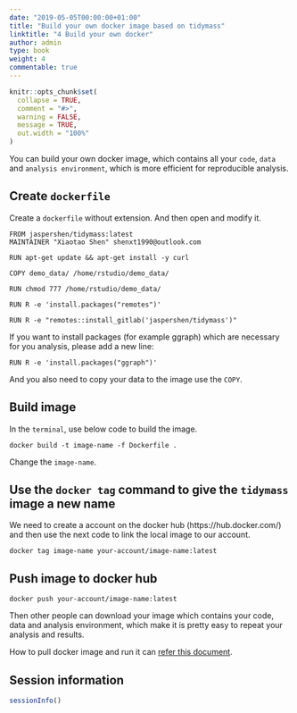 ```yaml
---
date: "2019-05-05T00:00:00+01:00"
title: "Build your own docker image based on tidymass"
linktitle: "4 Build your own docker"
author: admin
type: book
weight: 4
commentable: true
---
```


```r
knitr::opts_chunk$set(
  collapse = TRUE,
  comment = "#>",
  warning = FALSE,
  message = TRUE,
  out.width = "100%"
)
```

You can build your own docker image, which contains all your `code`, `data` and `analysis environment`, which is more efficient for reproducible analysis.

## Create `dockerfile`

Create a `dockerfile` without extension. And then open and modify it.

```
FROM jaspershen/tidymass:latest
MAINTAINER "Xiaotao Shen" shenxt1990@outlook.com

RUN apt-get update && apt-get install -y curl

COPY demo_data/ /home/rstudio/demo_data/

RUN chmod 777 /home/rstudio/demo_data/

RUN R -e 'install.packages("remotes")'

RUN R -e "remotes::install_gitlab('jaspershen/tidymass')"
```

If you want to install packages (for example ggraph) which are necessary for you analysis, please add a new line:

```
RUN R -e 'install.packages("ggraph")'
```

And you also need to copy your data to the image use the `COPY`.

## Build image

In the `terminal`, use below code to build the image.

```
docker build -t image-name -f Dockerfile .
```

Change the `image-name`.

## Use the `docker tag` command to give the `tidymass` image a new name

We need to create a account on the docker hub (https://hub.docker.com/) and then use the next code to link the local image to our account.

```
docker tag image-name your-account/image-name:latest
```

## Push image to docker hub

```
docker push your-account/image-name:latest
```

Then other people can download your image which contains your code, data and analysis environment, which make it is pretty easy to repeat your analysis and results.

How to pull docker image and run it can [refer this document](https://tidymass.github.io/tidymass/articles/docker.html).

## Session information


```r
sessionInfo()
```


